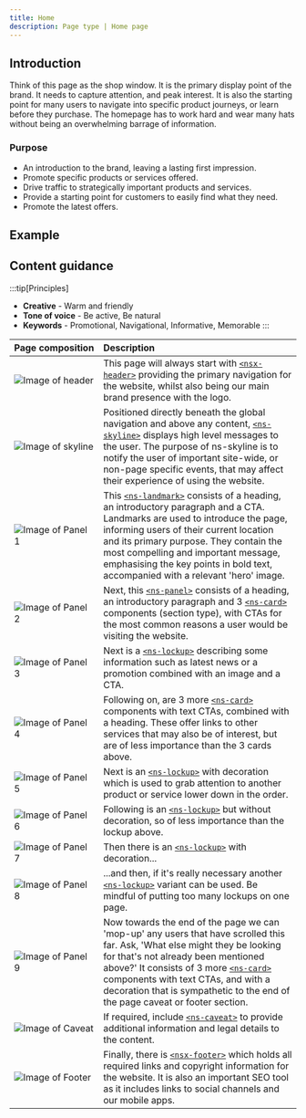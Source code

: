 ```yaml
---
title: Home
description: Page type | Home page
---
```


## Introduction

Think of this page as the shop window. It is the primary display point of the brand. It needs to capture attention, and peak interest. It is also the starting point for many users to navigate into specific product journeys, or learn before they purchase. The homepage has to work hard and wear many hats without being an overwhelming barrage of information.

### Purpose

- An introduction to the brand, leaving a lasting first impression.
- Promote specific products or services offered.
- Drive traffic to strategically important products and services.
- Provide a starting point for customers to easily find what they need.
- Promote the latest offers.

## Example
<PageViewer />

## Content guidance

:::tip[Principles]
- **Creative** - Warm and friendly
- **Tone of voice** - Be active, Be natural
- **Keywords** - Promotional, Navigational, Informative, Memorable
:::

| Page&nbsp;composition | Description |
| :--- | :--- |
| ![Image of header](https://user-images.githubusercontent.com/78355810/121555708-250d1f00-ca0b-11eb-86b9-df4a65ccfb60.png) | This page will always start with [`<nsx-header>`](/components/nsx-header) providing the primary navigation for the website, whilst also being our main brand presence with the logo. |
| ![Image of skyline](https://user-images.githubusercontent.com/78355810/121555785-348c6800-ca0b-11eb-922d-c2c3b4937acd.png) | Positioned directly beneath the global navigation and above any content, [`<ns-skyline>`](/components/ns-skyline) displays high level messages to the user. The purpose of ns-skyline is to notify the user of important site-wide, or non-page specific events, that may affect their experience of using the website.|
| ![Image of Panel 1](https://user-images.githubusercontent.com/78355810/121552839-af07b880-ca08-11eb-9f48-63171fa005db.png) | This [`<ns-landmark>`](/components/ns-landmark) consists of a heading, an introductory paragraph and a CTA. Landmarks are used to introduce the page, informing users of their current location and its primary purpose. They contain the most compelling and important message, emphasising the key points in bold text, accompanied with a relevant 'hero' image. |
| ![Image of Panel 2](https://user-images.githubusercontent.com/78355810/121559775-ce094900-ca0e-11eb-9d15-d370761a9202.png) | Next, this [`<ns-panel>`](/components/ns-panel) consists of a heading, an introductory paragraph and 3 [`<ns-card>`](/components/ns-card) components (section type), with CTAs for the most common reasons a user would be visiting the website. |
| ![Image of Panel 3](https://user-images.githubusercontent.com/78355810/121560789-c0a08e80-ca0f-11eb-9708-658a94aa90a0.png) | Next is a [`<ns-lockup>`](/components/ns-lockup) describing some information such as latest news or a promotion combined with an image and a CTA. |
| ![Image of Panel 4](https://user-images.githubusercontent.com/78355810/121561606-91d6e800-ca10-11eb-967c-824decbea4a8.png) | Following on, are 3 more [`<ns-card>`](/components/ns-card) components with text CTAs, combined with a heading. These offer links to other services that may also be of interest, but are of less importance than the 3 cards above. |
| ![Image of Panel 5](https://user-images.githubusercontent.com/78355810/121562212-23465a00-ca11-11eb-8a39-10e0885ab05d.png) | Next is an [`<ns-lockup>`](/components/ns-lockup) with decoration which is used to grab attention to another product or service lower down in the order. |
| ![Image of Panel 6](https://user-images.githubusercontent.com/78355810/121562898-d1520400-ca11-11eb-93e8-46dedc5bf79f.png) | Following is an [`<ns-lockup>`](/components/ns-lockup) but without decoration, so of less importance than the lockup above. |
| ![Image of Panel 7](https://user-images.githubusercontent.com/78355810/121563848-b8961e00-ca12-11eb-936e-b46c5de2394d.png) | Then there is an [`<ns-lockup>`](/components/ns-lockup) with decoration... |
| ![Image of Panel 8](https://user-images.githubusercontent.com/78355810/121565028-fa739400-ca13-11eb-8a68-90ff869c3cb4.png) | ...and then, if it's really necessary another [`<ns-lockup>`](/components/ns-lockup) variant can be used. Be mindful of putting too many lockups on one page. |
| ![Image of Panel 9](https://user-images.githubusercontent.com/78355810/121565846-c64ca300-ca14-11eb-803c-c7e2ba88de92.png) | Now towards the end of the page we can 'mop-up' any users that have scrolled this far. Ask, 'What else might they be looking for that's not already been mentioned above?' It consists of 3 more [`<ns-card>`](/components/ns-card) components with text CTAs, and with a decoration that is sympathetic to the end of the page caveat or footer section. |
| ![Image of Caveat](https://user-images.githubusercontent.com/78355810/121566776-bed9c980-ca15-11eb-8032-8df59ac5c372.png) | If required, include [`<ns-caveat>`](/components/ns-caveat) to provide additional information and legal details to the content. |
| ![Image of Footer](https://user-images.githubusercontent.com/78355810/121567323-57704980-ca16-11eb-9951-598055b9808c.png) | Finally, there is [`<nsx-footer>`](/components/nsx-footer) which holds all required links and copyright information for the website. It is also an important SEO tool as it includes links to social channels and our mobile apps. |
